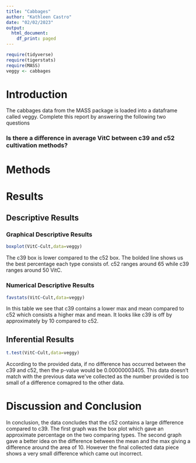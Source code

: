 ```yaml
---
title: "Cabbages"
author: "Kathleen Castro"
date: "02/02/2023"
output:
  html_document:
    df_print: paged
---
```


```r
require(tidyverse)
require(tigerstats)
require(MASS)
veggy <- cabbages
```

# Introduction

<!--In this section you explain what you are trying to show.  Where did the data come from?  What is the research or other question you are trying to answer?!-->
 The cabbages data from the MASS package is loaded into a dataframe called veggy. Complete this report by answering the following two questions  
 
### Is there a difference in average VitC between c39 and c52 cultivation methods?  

# Methods

<!--Decide on your methods:  use "variable analysis" or other appropriate descriptors.  Make sure to choose at least one graphical method and at least one numerical method.!-->

# Results

<!--Divide this section into two sub-sections:  One for your descriptive  results and one for your inferential results.!-->

## Descriptive Results

### Graphical Descriptive Results

<!--Graphical results here.  Make sure to show your code.  Provide appropriate labels for axes, giving units if possible, and provide a good title for the graph, too.  Use the graphical results to describe the patterns if any that exist in the data as focused toward the research question!-->

```r
boxplot(VitC~Cult,data=veggy)
```
  
The c39 box is lower compared to the c52 box. The bolded line shows us the best percentage each type consists of. c52 ranges around 65 while c39 ranges around 50 VitC.

### Numerical Descriptive Results

<!--Numerical results go here. Use the numerical results to describe the patterns if any that exist in the data as focused toward the research question!-->

```r
favstats(VitC~Cult,data=veggy)
```
  
In this table we see that c39 contains a lower max and mean compared to c52 which consists a higher max and mean. It looks like c39 is off by approximately by 10 compared to c52.

## Inferential Results

<!--State hypothesis clearly.  Make sure your discussion of the inferential test covers all the aspects that the test output produces, such as test statistic, p-value etc.  Make a decision about the null hypothesis, explain the assumptions on which the selected test/procedure was based, and why the chosen procedure satisfys the assumptions and is appropriate to answer the research question!-->

```r
t.test(VitC~Cult,data=veggy)
```
  
According to the provided data, if no difference has occurred between the c39 and c52, then the p-value would be 0.00000003405. This data doesn't match with the previous data we've collected as the number provided is too small of a difference comapred to the other data.

# Discussion and Conclusion

<!--Discussion and conclusion here.  If you found a relationship be sure to consider whether the relationship occurs because one of the variavbles causes the other, or whether they perhasps are related for some other reason.  Watch the chapter 6 videos from the GeorgeTown videos collection.!-->
    
In conclusion, the data concludes that the c52 contains a large difference compared to c39. The first graph was the box plot which gave an approximate percentage on the two comparing types. The second graph gave a better idea on the difference between the mean and the max giving a difference around the area of 10. However the final collected data piece shows a very small difference which came out incorrect.
